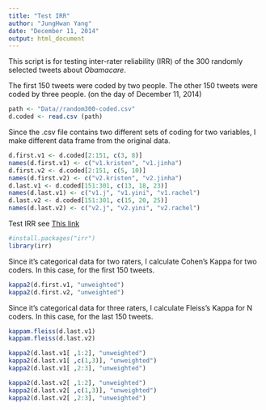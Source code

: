 ```yaml
---
title: "Test IRR"
author: "JungHwan Yang"
date: "December 11, 2014"
output: html_document
---
```


This script is for testing inter-rater reliability (IRR) of the 300 randomly selected tweets about *Obamacare*.

The first 150 tweets were coded by two people.
The other 150 tweets were coded by three people.
(on the day of December 11, 2014)

```r
path <- "Data//random300-coded.csv"
d.coded <- read.csv (path)
```

Since the .csv file contains two different sets of coding for two variables, I make different data frame from the original data.

```r
d.first.v1 <- d.coded[2:151, c(3, 8)]
names(d.first.v1) <- c("v1.kristen", "v1.jinha")
d.first.v2 <- d.coded[2:151, c(5, 10)]
names(d.first.v2) <- c("v2.kristen", "v2.jinha")
d.last.v1 <- d.coded[151:301, c(13, 18, 23)]
names(d.last.v1) <- c("v1.j", "v1.yini", "v1.rachel")
d.last.v2 <- d.coded[151:301, c(15, 20, 25)]
names(d.last.v2) <- c("v2.j", "v2.yini", "v2.rachel")
```

Test IRR see [This link](http://www.cookbook-r.com/Statistical_analysis/Inter-rater_reliability/)

```r
#install.packages("irr")
library(irr)
```

Since it's categorical data for two raters, I calculate Cohen's Kappa for two coders.
In this case, for the first 150 tweets.

```r
kappa2(d.first.v1, "unweighted")
kappa2(d.first.v2, "unweighted")
```

Since it's categorical data for three raters, I calculate Fleiss's Kappa for N coders.
In this case, for the last 150 tweets.

```r
kappam.fleiss(d.last.v1)
kappam.fleiss(d.last.v2)

kappa2(d.last.v1[ ,1:2], "unweighted")
kappa2(d.last.v1[ ,c(1,3)], "unweighted")
kappa2(d.last.v1[ ,2:3], "unweighted")

kappa2(d.last.v2[ ,1:2], "unweighted")
kappa2(d.last.v2[ ,c(1,3)], "unweighted")
kappa2(d.last.v2[ ,2:3], "unweighted")
```